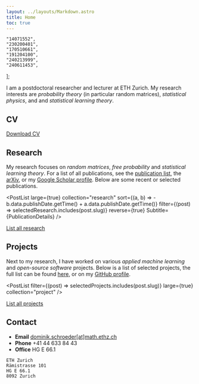 ```yaml
---
layout: ../layouts/Markdown.astro
title: Home
toc: true
---
```


	"14071552",
	"230200401",
	"170510661",
	"191204100",
	"240213999",
	"240611453",
];


I am a postdoctoral researcher and lecturer at ETH Zurich. My research interests are _probability theory_ (in particular random matrices), _statistical physics_, and and _statistical learning theory_.

<SocialList />

## CV

<CV />

[Download CV](/cv.pdf)

## Research

My research focuses on _random matrices_, _free probability_ and _statistical learning theory_. For a list of all publications, see the [publication list](/research), the [arXiv](https://arxiv.org/a/schroder_d_1), or my [Google Scholar profile](https://scholar.google.com/citations?user=u3ilHrcAAAAJ). Below are some recent or selected publications.

<PostList
	large={true}
	collection="research"
	sort={(a, b) => -b.data.publishDate.getTime() + a.data.publishDate.getTime()}
	filter={(post) => selectedResearch.includes(post.slug)}
	reverse={true}
	Subtitle={PublicationDetails}
/>

[List all research](/research)

## Projects

Next to my research, I have worked on various _applied machine learning_ and _open-source software_ projects. Below is a list of selected projects, the full list can be found [here](/project), or on my [GitHub profile](https://github.com/wirhabenzeit).

<PostList
	filter={(post) => selectedProjects.includes(post.slug)}
	large={true}
	collection="project"
/>

[List all projects](/project)

## Contact

- **Email** [dominik.schroeder[at]math.ethz.ch](mailto:dominik.schroeder@math.ethz.ch)
- **Phone** +41 44 633 84 43
- **Office** HG E 66.1

```
ETH Zurich
Rämistrasse 101
HG E 66.1
8092 Zurich
```
